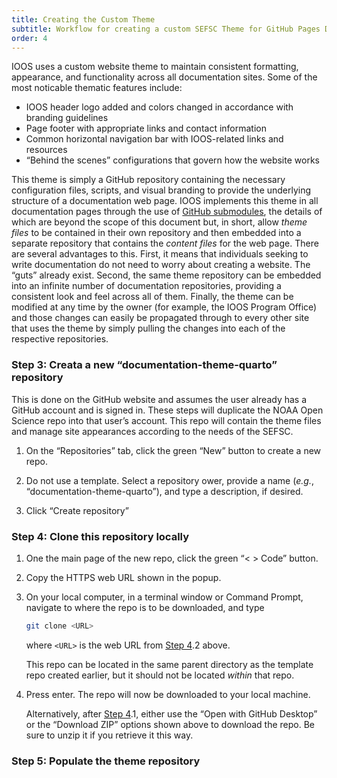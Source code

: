 ```yaml
---
title: Creating the Custom Theme
subtitle: Workflow for creating a custom SEFSC Theme for GitHub Pages Documentation Sites
order: 4
---
```


IOOS uses a custom website theme to maintain consistent formatting, appearance, and functionality across all documentation sites. Some of the most noticable thematic features include:

- IOOS header logo added and colors changed in accordance with branding guidelines
- Page footer with appropriate links and contact information
- Common horizontal navigation bar with IOOS-related links and resources
- “Behind the scenes” configurations that govern how the website works

This theme is simply a GitHub repository containing the necessary configuration files, scripts, and visual branding to provide the underlying structure of a documentation web page. IOOS implements this theme in all documentation pages through the use of [GitHub submodules](https://git-scm.com/book/en/v2/Git-Tools-Submodules){target="_blank"}, the details of which are beyond the scope of this document but, in short, allow *theme files* to be contained in their own repository and then embedded into a separate repository that contains the *content files* for the web page. There are several advantages to this. First, it means that individuals seeking to write documentation do not need to worry about creating a website. The “guts” already exist. Second, the same theme repository can be embedded into an infinite number of documentation repositories, providing a consistent look and feel across all of them. Finally, the theme can be modified at any time by the owner (for example, the IOOS Program Office) and those changes can easily be propagated through to every other site that uses the theme by simply pulling the changes into each of the respective repositories.

### Step 3: Creata a new "documentation-theme-quarto" repository

This is done on the GitHub website and assumes the user already has a GitHub account and is signed in. These steps will duplicate the NOAA Open Science repo into that user’s account. This repo will contain the theme files and manage site appearances according to the needs of the SEFSC.

1. On the "Repositories" tab, click the green "New" button to create a new repo.

2. Do not use a template. Select a repository ower, provide a name (*e.g.*, "documentation-theme-quarto"), and type a description, if desired.

3. Click "Create repository"


### Step 4: Clone this repository locally

1. One the main page of the new repo, click the green "< > Code" button.

2. Copy the HTTPS web URL shown in the popup.

3. On your local computer, in a terminal window or Command Prompt, navigate to where the repo is to be downloaded, and type

   ```bash
   git clone <URL>
   ```

   where `<URL>` is the web URL from [Step 4](#step-4-clone-this-repository-locally).2 above.

   ::: {.callout-important}
   This repo can be located in the same parent directory as the template repo created earlier, but it should not be located *within* that repo.
   :::

4. Press enter. The repo will now be downloaded to your local machine.

   Alternatively, after [Step 4](#step-4-clone-this-repository-locally).1, either use the “Open with GitHub Desktop” or the “Download ZIP” options shown above to download the repo. Be sure to unzip it if you retrieve it this way.


### Step 5: Populate the theme repository